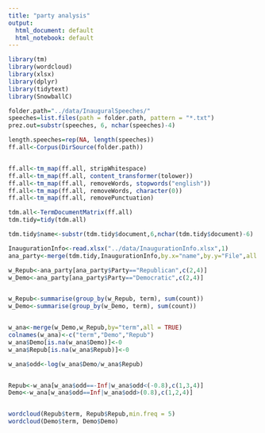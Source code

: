 ```yaml
---
title: "party analysis"
output:
  html_document: default
  html_notebook: default
---
```


```r
library(tm)
library(wordcloud)
library(xlsx)
library(dplyr)
library(tidytext)
library(SnowballC) 

```




```r
folder.path="../data/InauguralSpeeches/"
speeches=list.files(path = folder.path, pattern = "*.txt")
prez.out=substr(speeches, 6, nchar(speeches)-4)

length.speeches=rep(NA, length(speeches))
ff.all<-Corpus(DirSource(folder.path))


ff.all<-tm_map(ff.all, stripWhitespace)
ff.all<-tm_map(ff.all, content_transformer(tolower))
ff.all<-tm_map(ff.all, removeWords, stopwords("english"))
ff.all<-tm_map(ff.all, removeWords, character(0))
ff.all<-tm_map(ff.all, removePunctuation)

tdm.all<-TermDocumentMatrix(ff.all)
tdm.tidy=tidy(tdm.all)

tdm.tidy$name<-substr(tdm.tidy$document,6,nchar(tdm.tidy$document)-6)

InaugurationInfo<-read.xlsx("../data/InaugurationInfo.xlsx",1)
ana_party<-merge(tdm.tidy,InaugurationInfo,by.x="name",by.y="File",all = TRUE)

w_Repub<-ana_party[ana_party$Party=="Republican",c(2,4)]
w_Demo<-ana_party[ana_party$Party=="Democratic",c(2,4)]


w_Repub<-summarise(group_by(w_Repub, term), sum(count))
w_Demo<-summarise(group_by(w_Demo, term), sum(count))


w_ana<-merge(w_Demo,w_Repub,by="term",all = TRUE)
colnames(w_ana)<-c("term","Demo","Repub")
w_ana$Demo[is.na(w_ana$Demo)]<-0
w_ana$Repub[is.na(w_ana$Repub)]<-0

w_ana$odd<-log(w_ana$Demo/w_ana$Repub)


Repub<-w_ana[w_ana$odd==-Inf|w_ana$odd<(-0.8),c(1,3,4)]
Demo<-w_ana[w_ana$odd==Inf|w_ana$odd>(0.8),c(1,2,4)]


wordcloud(Repub$term, Repub$Repub,min.freq = 5)
wordcloud(Demo$term, Demo$Demo)

```